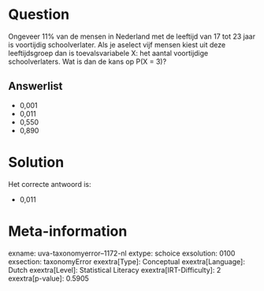 Question
========

Ongeveer 11% van de mensen in Nederland met de leeftijd van 17 tot 23
jaar is voortijdig schoolverlater. Als je aselect vijf mensen kiest uit
deze leeftijdsgroep dan is toevalsvariabele X: het aantal voortijdige
schoolverlaters. Wat is dan de kans op P(X = 3)?

Answerlist
----------

* 0,001
* 0,011
* 0,550
* 0,890

Solution
========

Het correcte antwoord is: 

* 0,011

Meta-information
================
exname: uva-taxonomyerror--1172-nl
extype: schoice
exsolution: 0100
exsection: taxonomyError 
exextra[Type]: Conceptual
exextra[Language]: Dutch
exextra[Level]: Statistical Literacy
exextra[IRT-Difficulty]: 2
exextra[p-value]: 0.5905
